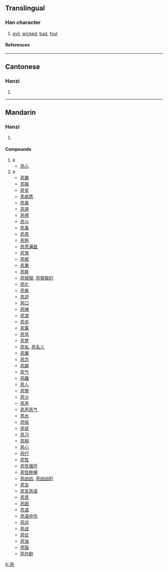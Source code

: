 {{see|惡}}

==Translingual==
===Han character===
{{Han char|rn=61|rad=心|as=06|sn=10|four=|canj=一金心 (MCP)}}
# [[evil]], [[wicked]], [[bad]], [[foul]]
====References====
{{Han ref|kx=0386.161|hdz=42290.030|uh=6076|ud=24694}}
----
==Cantonese==
===Hanzi===
{{yue-hanzi|jyut=|y=ok3, ngok3, wu1, wu3}}
# {{defn|Cantonese}}
----
==Mandarin==
===Hanzi===
{{cmn-hanzi|tra=惡|pin=[[ě]] (e3), [[è]] (e4), [[wū]] (wu1), [[wù]] (wu4)|wg=o<sup>4</sup>}}
# {{defn|Mandarin}}

====Compounds====
#ĕ
#*[[恶心]]
#è
#*[[恶霸]]
#*[[恶报]]
#*[[恶变]]
#*[[恶病质]]
#*[[恶臭]]
#*[[恶道]]
#*[[恶德]]
#*[[恶斗]]
#*[[恶毒]]
#*[[恶感]]
#*[[恶狗]]
#*[[恶贯满盈]]
#*[[恶鬼]]
#*[[恶棍]]
#*[[恶果]]
#*[[恶耗]]
#*[[恶狠狠]], [[恶狠狠的]]
#*[[恶化]]
#*[[恶疾]]
#*[[恶迹]]
#*[[恶口]]
#*[[恶辣]]
#*[[恶浪]]
#*[[恶劣]]
#*[[恶露]]
#*[[恶骂]]
#*[[恶梦]]
#*[[恶名]], [[恶名儿]]
#*[[恶魔]]
#*[[恶念]]
#*[[恶癖]]
#*[[恶气]]
#*[[恶趣]]
#*[[恶人]]
#*[[恶煞]]
#*[[恶少]]
#*[[恶声]]
#*[[恶声恶气]]
#*[[恶水]]
#*[[恶俗]]
#*[[恶徒]]
#*[[恶习]]
#*[[恶相]]
#*[[恶心]]
#*[[恶行]]
#*[[恶性]]
#*[[恶性循环]]
#*[[恶性肿瘤]]
#*[[恶凶凶]], [[恶凶凶的]]
#*[[恶言]]
#*[[恶言恶语]]
#*[[恶意]]
#*[[恶因]]
#*[[恶语]]
#*[[恶语中伤]]
#*[[恶运]]
#*[[恶战]]
#*[[恶仗]]
#*[[恶浊]]
#*[[恶阻]]
#*[[恶作剧]]

[[fr:恶]]